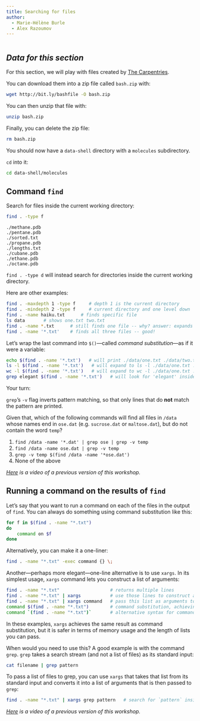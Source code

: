 ```yaml
---
title: Searching for files
author:
  - Marie-Hélène Burle
  - Alex Razoumov
---
```


```r

```

:::{.callout-accordion collapse="true"}

## ***Data for this section***

For this section, we will play with files created by [The Carpentries](https://carpentries.org/).

You can download them into a zip file called `bash.zip` with:

```.bash
wget http://bit.ly/bashfile -O bash.zip
```

You can then unzip that file with:

```.bash
unzip bash.zip
```

Finally, you can delete the zip file:

```.bash
rm bash.zip
```

You should now have a `data-shell` directory with a `molecules` subdirectory.

`cd` into it:

```.bash
cd data-shell/molecules
```

:::

## Command `find`

Search for files inside the current working directory:

```.bash
find . -type f
```

```
./methane.pdb
./pentane.pdb
./sorted.txt
./propane.pdb
./lengths.txt
./cubane.pdb
./ethane.pdb
./octane.pdb
```

`find . -type d` will instead search for directories inside the current working directory.

Here are other examples:

```.bash
find . -maxdepth 1 -type f     # depth 1 is the current directory
find . -mindepth 2 -type f     # current directory and one level down
find . -name haiku.txt      # finds specific file
ls data       # shows one.txt two.txt
find . -name *.txt      # still finds one file -- why? answer: expands *.txt to haiku.txt
find . -name '*.txt'    # finds all three files -- good!
```

Let's wrap the last command into `$()`—called *command substitution*—as if it were a variable:

```.bash
echo $(find . -name '*.txt')   # will print ./data/one.txt ./data/two.txt ./haiku.txt
ls -l $(find . -name '*.txt')   # will expand to ls -l ./data/one.txt ./data/two.txt ./haiku.txt
wc -l $(find . -name '*.txt')   # will expand to wc -l ./data/one.txt ./data/two.txt ./haiku.txt
grep elegant $(find . -name '*.txt')   # will look for 'elegant' inside all *.txt files
```

:::{.exo}

:::{.yourturn}

Your turn:

:::

`grep`'s `-v` flag inverts pattern matching, so that only lines that do **not** match the pattern are printed.

Given that, which of the following commands will find all files in `/data` whose names end in `ose.dat` (e.g. `sucrose.dat` or `maltose.dat`), but do not contain the word `temp`?

1. `find /data -name '*.dat' | grep ose | grep -v temp`
2. `find /data -name ose.dat | grep -v temp`
3. `grep -v temp $(find /data -name '*ose.dat')`
4. None of the above

:::

*[Here](https://youtu.be/AnwsnESj82Q) is a video of a previous version of this workshop.*

## Running a command on the results of `find`

Let's say that you want to run a command on each of the files in the output of `find`. You can always do something using command substitution like this:

```.bash
for f in $(find . -name "*.txt")
do
    command on $f
done
```

Alternatively, you can make it a one-liner:

```.bash
find . -name "*.txt" -exec command {} \;
```

Another—perhaps more elegant—one-line alternative is to use `xargs`. In its simplest usage, `xargs` command lets you construct a list of arguments:

```.bash
find . -name "*.txt"                   # returns multiple lines
find . -name "*.txt" | xargs           # use those lines to construct a list
find . -name "*.txt" | xargs command   # pass this list as arguments to `command`
command $(find . -name "*.txt")        # command substitution, achieving the same result (this is riskier!)
command `(find . -name "*.txt")`       # alternative syntax for command substitution
```

In these examples, `xargs` achieves the same result as command substitution, but it is safer in terms of memory usage and the length of lists you can pass.

When would you need to use this? A good example is with the command `grep`. `grep` takes a search stream (and not a list of files) as its standard input:

```.bash
cat filename | grep pattern
```

To pass a list of files to grep, you can use `xargs` that takes that list from its standard input and converts it into a list of arguments that is then passed to `grep`:

```.bash
find . -name "*.txt" | xargs grep pattern   # search for `pattern` inside all those files (`grep` does not take a list of files as standard input)
```

<!-- Write a one-line command that will search for a string in all files in the current directory and all its subdirectories and will hide errors (e.g. due to permissions). -->

<!-- Play with command substitution using both `$(...)` and ``` `...` ``` syntax. -->

*[Here](https://youtu.be/aFrMKkjMIHY) is a video of a previous version of this workshop.*
